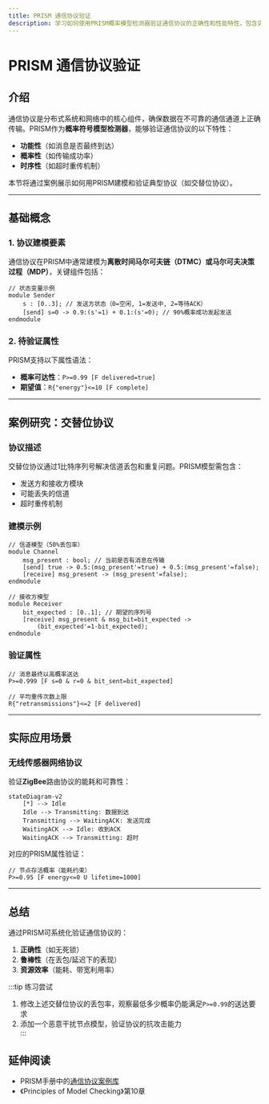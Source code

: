 ```yaml
---
title: PRISM 通信协议验证
description: 学习如何使用PRISM概率模型检测器验证通信协议的正确性和性能特性，包含实际案例和代码示例。
---
```


# PRISM 通信协议验证

## 介绍

通信协议是分布式系统和网络中的核心组件，确保数据在不可靠的通信通道上正确传输。PRISM作为**概率符号模型检测器**，能够验证通信协议的以下特性：  
- **功能性**（如消息是否最终到达）  
- **概率性**（如传输成功率）  
- **时序性**（如超时重传机制）  

本节将通过案例展示如何用PRISM建模和验证典型协议（如交替位协议）。

---

## 基础概念

### 1. 协议建模要素
通信协议在PRISM中通常建模为**离散时间马尔可夫链（DTMC）**或**马尔可夫决策过程（MDP）**，关键组件包括：
```prism
// 状态变量示例
module Sender
    s : [0..3]; // 发送方状态（0=空闲, 1=发送中, 2=等待ACK）
    [send] s=0 -> 0.9:(s'=1) + 0.1:(s'=0); // 90%概率成功发起发送
endmodule
```

### 2. 待验证属性
PRISM支持以下属性语法：
- **概率可达性**：`P>=0.99 [F delivered=true]`  
- **期望值**：`R{"energy"}<=10 [F complete]`  

---

## 案例研究：交替位协议

### 协议描述
交替位协议通过1比特序列号解决信道丢包和重复问题。PRISM模型需包含：
- 发送方和接收方模块  
- 可能丢失的信道  
- 超时重传机制  

### 建模示例
```prism
// 信道模型（50%丢包率）
module Channel
    msg_present : bool; // 当前是否有消息在传输
    [send] true -> 0.5:(msg_present'=true) + 0.5:(msg_present'=false);
    [receive] msg_present -> (msg_present'=false);
endmodule

// 接收方模型
module Receiver
    bit_expected : [0..1]; // 期望的序列号
    [receive] msg_present & msg_bit=bit_expected -> 
        (bit_expected'=1-bit_expected);
endmodule
```

### 验证属性
```prism
// 消息最终以高概率送达
P>=0.999 [F s=0 & r=0 & bit_sent=bit_expected]

// 平均重传次数上限
R{"retransmissions"}<=2 [F delivered]
```

---

## 实际应用场景

### 无线传感器网络协议
验证**ZigBee**路由协议的能耗和可靠性：  
```mermaid
stateDiagram-v2
    [*] --> Idle
    Idle --> Transmitting: 数据到达
    Transmitting --> WaitingACK: 发送完成
    WaitingACK --> Idle: 收到ACK
    WaitingACK --> Transmitting: 超时
```

对应的PRISM属性验证：
```prism
// 节点存活概率（能耗约束）
P>=0.95 [F energy<=0 U lifetime=1000]
```

---

## 总结

通过PRISM可系统化验证通信协议的：
1. **正确性**（如无死锁）  
2. **鲁棒性**（在丢包/延迟下的表现）  
3. **资源效率**（能耗、带宽利用率）  

:::tip 练习尝试
1. 修改上述交替位协议的丢包率，观察最低多少概率仍能满足`P>=0.99`的送达要求  
2. 添加一个恶意干扰节点模型，验证协议的抗攻击能力  
:::

## 延伸阅读
- PRISM手册中的[通信协议案例库](https://www.prismmodelchecker.org/casestudies/)  
- 《Principles of Model Checking》第10章